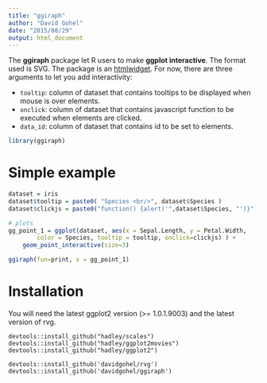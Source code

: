 ```yaml
---
title: "ggiraph"
author: "David Gohel"
date: "2015/08/29"
output: html_document
---
```


The **ggiraph** package let R users to make **ggplot interactive**. The format used is SVG. 
The package is an [htmlwidget](https://cran.r-project.org/web/packages/htmlwidgets/index.html). 
For now, there are three arguments to let you add interactivity:

* `tooltip`: column of dataset that contains tooltips to be displayed when mouse is over elements. 
* `onclick`: column of dataset that contains javascript function to be executed when elements are clicked. 
* `data_id`: column of dataset that contains id to be set to elements.

```r
library(ggiraph)
```

# Simple example 
```r
dataset = iris
dataset$tooltip = paste0( "Species <br/>", dataset$Species )
dataset$clickjs = paste0("function() {alert('",dataset$Species, "')}" )

# plots
gg_point_1 = ggplot(dataset, aes(x = Sepal.Length, y = Petal.Width, 
		color = Species, tooltip = tooltip, onclick=clickjs) ) + 
	geom_point_interactive(size=3)

ggiraph(fun=print, x = gg_point_1)
```

# Installation


You will need the latest ggplot2 version (>= 1.0.1.9003) and the latest version of rvg.

    devtools::install_github("hadley/scales")
    devtools::install_github("hadley/ggplot2movies")
    devtools::install_github("hadley/ggplot2")
    
    devtools::install_github('davidgohel/rvg')
    devtools::install_github('davidgohel/ggiraph')
